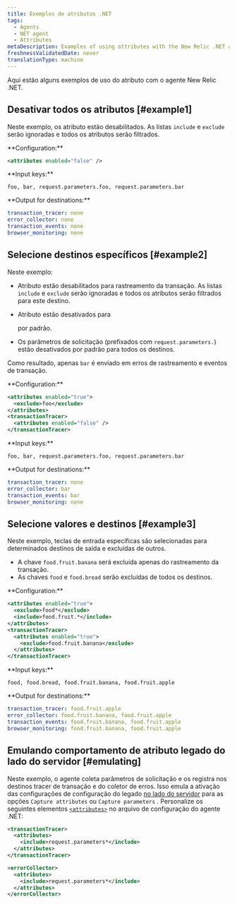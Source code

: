 ```yaml
---
title: Exemplos de atributos .NET
tags:
  - Agents
  - NET agent
  - Attributes
metaDescription: Examples of using attributes with the New Relic .NET agent.
freshnessValidatedDate: never
translationType: machine
---
```


Aqui estão alguns exemplos de uso do atributo com o agente New Relic .NET.

## Desativar todos os atributos [#example1]

Neste exemplo, os atributo estão desabilitados. As listas `include` e `exclude` serão ignoradas e todos os atributos serão filtrados.

<DNT>
  **Configuration:**
</DNT>

```xml
<attributes enabled="false" />
```

<DNT>
  **Input keys:**
</DNT>

```
foo, bar, request.parameters.foo, request.parameters.bar
```

<DNT>
  **Output for destinations:**
</DNT>

```yml
transaction_tracer: none
error_collector: none
transaction_events: none
browser_monitoring: none
```

## Selecione destinos específicos [#example2]

Neste exemplo:

* Atributo estão desabilitados para rastreamento da transação. As listas `include` e `exclude` serão ignoradas e todos os atributos serão filtrados para este destino.

* Atributo estão desativados para

  <InlinePopover type="browser"/>

  por padrão.

* Os parâmetros de solicitação (prefixados com `request.parameters.`) estão desativados por padrão para todos os destinos.

Como resultado, apenas `bar` é enviado em erros de rastreamento e eventos de transação.

<DNT>
  **Configuration:**
</DNT>

```xml
<attributes enabled="true">
  <exclude>foo</exclude>
</attributes>
<transactionTracer>
  <attributes enabled="false" />
</transactionTracer>
```

<DNT>
  **Input keys:**
</DNT>

```
foo, bar, request.parameters.foo, request.parameters.bar
```

<DNT>
  **Output for destinations:**
</DNT>

```yml
transaction_tracer: none
error_collector: bar
transaction_events: bar
browser_monitoring: none
```

## Selecione valores e destinos [#example3]

Neste exemplo, teclas de entrada específicas são selecionadas para determinados destinos de saída e excluídas de outros.

* A chave `food.fruit.banana` será excluída apenas do rastreamento da transação.
* As chaves `food` e `food.bread` serão excluídas de todos os destinos.

<DNT>
  **Configuration:**
</DNT>

```xml
<attributes enabled="true">
  <exclude>food*</exclude>
  <include>food.fruit.*</include>
</attributes>
<transactionTracer>
  <attributes enabled="true">
    <exclude>food.fruit.banana</exclude>
  </attributes>
</transactionTracer>
```

<DNT>
  **Input keys:**
</DNT>

```
food, food.bread, food.fruit.banana, food.fruit.apple
```

<DNT>
  **Output for destinations:**
</DNT>

```yml
transaction_tracer: food.fruit.apple
error_collector: food.fruit.banana, food.fruit.apple
transaction_events: food.fruit.banana, food.fruit.apple
browser_monitoring: food.fruit.banana, food.fruit.apple
```

## Emulando comportamento de atributo legado do lado do servidor [#emulating]

Neste exemplo, o agente coleta parâmetros de solicitação e os registra nos destinos tracer de transação e do coletor de erros. Isso emula a ativação das configurações de configuração do legado [no lado do servidor](/docs/agents/manage-apm-agents/configuration/server-side-agent-configuration) para as opções `Capture attributes` ou `Capture parameters` . Personalize os seguintes elementos [`<attributes>`](/docs/agents/net-agent/installation-configuration/net-agent-configuration#agent-attributes) no arquivo de configuração do agente .NET:

```xml
<transactionTracer>
  <attributes>
    <include>request.parameters*</include>
  </attributes>
</transactionTracer>

<errorCollector>
  <attributes>
    <include>request.parameters*</include>
  </attributes>
</errorCollector>
```
